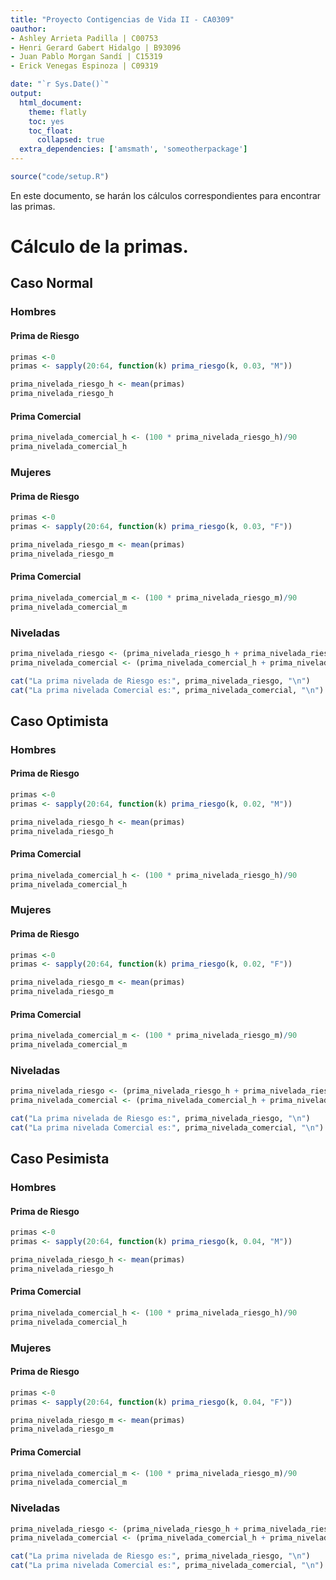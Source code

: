 ```yaml
---
title: "Proyecto Contigencias de Vida II - CA0309"
oauthor: 
- Ashley Arrieta Padilla | C00753
- Henri Gerard Gabert Hidalgo | B93096
- Juan Pablo Morgan Sandí | C15319
- Erick Venegas Espinoza | C09319

date: "`r Sys.Date()`"
output: 
  html_document:
    theme: flatly
    toc: yes
    toc_float:
      collapsed: true
  extra_dependencies: ['amsmath', 'someotherpackage']
---
```


```r
source("code/setup.R")
```


En este documento, se harán los cálculos correspondientes para encontrar las primas.

# Cálculo de la primas.

## Caso Normal

### Hombres

#### Prima de Riesgo

```r
primas <-0
primas <- sapply(20:64, function(k) prima_riesgo(k, 0.03, "M"))

prima_nivelada_riesgo_h <- mean(primas)
prima_nivelada_riesgo_h
```
#### Prima Comercial
```r
prima_nivelada_comercial_h <- (100 * prima_nivelada_riesgo_h)/90
prima_nivelada_comercial_h
```

### Mujeres

#### Prima de Riesgo
```r
primas <-0
primas <- sapply(20:64, function(k) prima_riesgo(k, 0.03, "F"))

prima_nivelada_riesgo_m <- mean(primas)
prima_nivelada_riesgo_m
```
#### Prima Comercial
```r
prima_nivelada_comercial_m <- (100 * prima_nivelada_riesgo_m)/90
prima_nivelada_comercial_m
```

### Niveladas
```r
prima_nivelada_riesgo <- (prima_nivelada_riesgo_h + prima_nivelada_riesgo_m)/2
prima_nivelada_comercial <- (prima_nivelada_comercial_h + prima_nivelada_comercial_m)/2

cat("La prima nivelada de Riesgo es:", prima_nivelada_riesgo, "\n")
cat("La prima nivelada Comercial es:", prima_nivelada_comercial, "\n")
```


## Caso Optimista

### Hombres

#### Prima de Riesgo

```r
primas <-0
primas <- sapply(20:64, function(k) prima_riesgo(k, 0.02, "M"))

prima_nivelada_riesgo_h <- mean(primas)
prima_nivelada_riesgo_h
```
#### Prima Comercial
```r
prima_nivelada_comercial_h <- (100 * prima_nivelada_riesgo_h)/90
prima_nivelada_comercial_h
```

### Mujeres

#### Prima de Riesgo
```r
primas <-0
primas <- sapply(20:64, function(k) prima_riesgo(k, 0.02, "F"))

prima_nivelada_riesgo_m <- mean(primas)
prima_nivelada_riesgo_m
```
#### Prima Comercial
```r
prima_nivelada_comercial_m <- (100 * prima_nivelada_riesgo_m)/90
prima_nivelada_comercial_m
```

### Niveladas
```r
prima_nivelada_riesgo <- (prima_nivelada_riesgo_h + prima_nivelada_riesgo_m)/2
prima_nivelada_comercial <- (prima_nivelada_comercial_h + prima_nivelada_comercial_m)/2

cat("La prima nivelada de Riesgo es:", prima_nivelada_riesgo, "\n")
cat("La prima nivelada Comercial es:", prima_nivelada_comercial, "\n")
```

## Caso Pesimista

### Hombres

#### Prima de Riesgo

```r
primas <-0
primas <- sapply(20:64, function(k) prima_riesgo(k, 0.04, "M"))

prima_nivelada_riesgo_h <- mean(primas)
prima_nivelada_riesgo_h
```
#### Prima Comercial
```r
prima_nivelada_comercial_h <- (100 * prima_nivelada_riesgo_h)/90
prima_nivelada_comercial_h
```

### Mujeres

#### Prima de Riesgo
```r
primas <-0
primas <- sapply(20:64, function(k) prima_riesgo(k, 0.04, "F"))

prima_nivelada_riesgo_m <- mean(primas)
prima_nivelada_riesgo_m
```
#### Prima Comercial
```r
prima_nivelada_comercial_m <- (100 * prima_nivelada_riesgo_m)/90
prima_nivelada_comercial_m
```

### Niveladas
```r
prima_nivelada_riesgo <- (prima_nivelada_riesgo_h + prima_nivelada_riesgo_m)/2
prima_nivelada_comercial <- (prima_nivelada_comercial_h + prima_nivelada_comercial_m)/2

cat("La prima nivelada de Riesgo es:", prima_nivelada_riesgo, "\n")
cat("La prima nivelada Comercial es:", prima_nivelada_comercial, "\n")
```